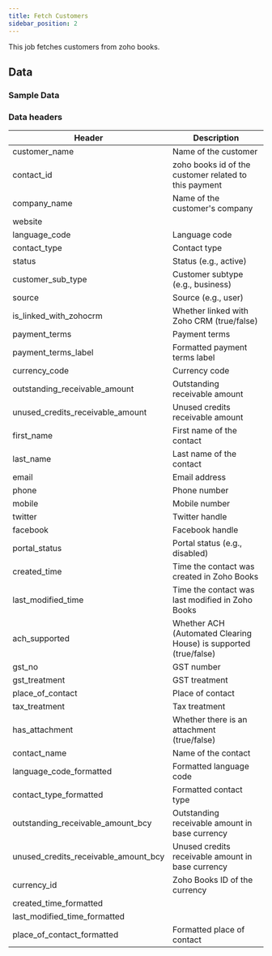 ```yaml
---
title: Fetch Customers
sidebar_position: 2
---
```


This job fetches customers from zoho books.

<AddJob
  template="gsheet_zoho_books_db_get_customers"
/>

## Data

### Sample Data

<Gsheet
  src="https://docs.google.com/spreadsheets/d/1-gX-uq5YrTW-6gQJYM-mNXitEOfJLTiQCvPtV8CR1Yc/edit#gid=184567633"
/>

### Data headers

| Header | Description |
|----|----|
| customer_name | Name of the customer |
| contact_id | zoho books id of the customer related to this payment |
| company_name | Name of the customer's company |
| website | |
| language_code | Language code |
| contact_type | Contact type |
| status | Status (e.g., active) |
| customer_sub_type | Customer subtype (e.g., business) |
| source | Source (e.g., user) |
| is_linked_with_zohocrm | Whether linked with Zoho CRM (true/false) |
| payment_terms | Payment terms |
| payment_terms_label | Formatted payment terms label |
| currency_code | Currency code |
| outstanding_receivable_amount | Outstanding receivable amount |
| unused_credits_receivable_amount | Unused credits receivable amount |
| first_name | First name of the contact |
| last_name | Last name of the contact |
| email | Email address |
| phone | Phone number |
| mobile | Mobile number |
| twitter | Twitter handle |
| facebook | Facebook handle |
| portal_status | Portal status (e.g., disabled) |
| created_time | Time the contact was created in Zoho Books |
| last_modified_time | Time the contact was last modified in Zoho Books |
| ach_supported | Whether ACH (Automated Clearing House) is supported (true/false) |
| gst_no | GST number |
| gst_treatment | GST treatment |
| place_of_contact | Place of contact |
| tax_treatment |	Tax treatment |
| has_attachment | Whether there is an attachment (true/false) |
| contact_name | 	Name of the contact |
| language_code_formatted | Formatted language code |
| contact_type_formatted | 	Formatted contact type |
| outstanding_receivable_amount_bcy | Outstanding receivable amount in base currency |
| unused_credits_receivable_amount_bcy | Unused credits receivable amount in base currency |
| currency_id | Zoho Books ID of the currency |
| created_time_formatted | |
| last_modified_time_formatted | |
| place_of_contact_formatted | Formatted place of contact |

<!---
### Filteration options

This job can restrict the data that is visible in spreadsheets. Use the following parameters to restrict the data.

| Parameter | Options |
|----|----|
| start_date | Select bills with billing date on or after `start_date`. Format - `YYYY-MM-DD` |
| end_date | Select bills with billing date on or before `end_date`. Format - `YYYY-MM-DD` |
| contact_id | Select bills related to a particular contact (either customer or vendor). Contact id is the id of the customer or vendor from zoho books.  |
-->

<!---
## Others

### Similar jobs

Similar sort of data can be achieved by using get accounting transaction job and filtering it by invoice type. 

### Reports that use this job

Here are some of the report templates that use this job: 
-->